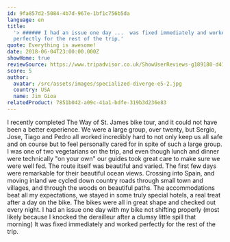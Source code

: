 ```yaml
---
id: 9fa857d2-5084-4b7d-967e-1bf1c756b5da
language: en
title:
  '> ###### I had an issue one day ...  was fixed immediately and worked
  perfectly for the rest of the trip.'
quote: Everything is awesome!
date: 2018-06-04T23:00:00.000Z
showHome: true
reviewSource: https://www.tripadvisor.co.uk/ShowUserReviews-g189180-d4105907-r585303227-Top_Bike_tours_Portugal-Porto_Porto_District_Northern_Portugal.html
score: 5
author:
  avatar: /src/assets/images/specialized-diverge-e5-2.jpg
  country: USA
  name: Jim Gioa
relatedProduct: 7851b042-a09c-41a1-bdfe-319b3d236e83
---
```


I recently completed The Way of St. James bike tour, and it could not have been
a better experience. We were a large group, over twenty, but Sergio, Jose, Tiago
and Pedro all worked incredibly hard to not only keep us all safe and on course
but to feel personally cared for in spite of such a large group. I was one of
two vegetarians on the trip, and even though lunch and dinner were technically
"on your own" our guides took great care to make sure we were well fed. The
route itself was beautiful and varied. The first few days were remarkable for
their beautiful ocean views. Crossing into Spain, and moving inland we cycled
down country roads through small town and villages, and through the woods on
beautiful paths. The accommodations beat all my expectations, we stayed in some
truly special hotels, a real treat after a day on the bike. The bikes were all
in great shape and checked out every night. I had an issue one day with my bike
not shifting properly (most likely because I knocked the derailleur after a
clumsy little spill that morning) It was fixed immediately and worked perfectly
for the rest of the trip.
